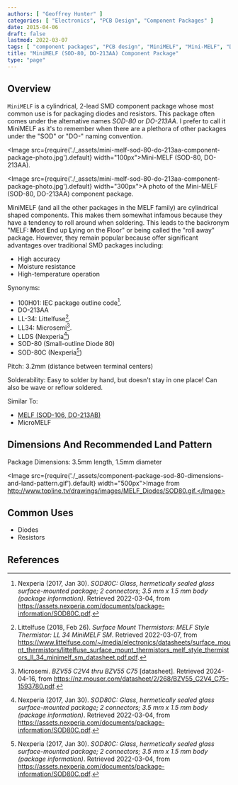 ```yaml
---
authors: [ "Geoffrey Hunter" ]
categories: [ "Electronics", "PCB Design", "Component Packages" ]
date: 2015-04-06
draft: false
lastmod: 2022-03-07
tags: [ "component packages", "PCB design", "MiniMELF", "Mini-MELF", "DO213-AA", "SOD-80", "LL-34", "LLDS", "roll away package" ]
title: "MiniMELF (SOD-80, DO-213AA) Component Package"
type: "page"
---
```


## Overview

`MiniMELF` is a cylindrical, 2-lead SMD component package whose most common use is for packaging diodes and resistors. This package often comes under the alternative names _SOD-80_ or _DO-213AA_. I prefer to call it MiniMELF as it's to remember when there are a plethora of other packages under the "SOD" or "DO-" naming convention.

<Image src={require('./_assets/mini-melf-sod-80-do-213aa-component-package-photo.jpg').default} width="100px">Mini-MELF (SOD-80, DO-213AA).</Image>

<Image src={require('./_assets/mini-melf-sod-80-do-213aa-component-package-photo.jpg').default} width="300px">A photo of the Mini-MELF (SOD-80, DO-213AA) component package.</Image>

MiniMELF (and all the other packages in the MELF family) are cylindrical shaped components. This makes them somewhat infamous because they have a tendency to roll around when soldering. This leads to the backronym "MELF: **M**ost **E**nd up **L**ying on the **F**loor" or being called the "roll away" package. However, they remain popular because offer significant advantages over traditional SMD packages including:

* High accuracy
* Moisture resistance
* High-temperature operation

Synonyms:

* 100H01: IEC package outline code[^bib-nexperia-sod80c-package-info].
* DO-213AA
* LL-34: Littelfuse[^bib-littelfuse-ll-34-thermistors-ds].
* LL34: Microsemi[^microsemi-bzv55-ds].
* LLDS (Nexperia[^bib-nexperia-sod80c-package-info])
* SOD-80 (Small-outline Diode 80)
* SOD-80C (Nexperia[^bib-nexperia-sod80c-package-info])

Pitch: 3.2mm (distance between terminal centers)

Solderability: Easy to solder by hand, but doesn't stay in one place! Can also be wave or reflow soldered.

Similar To:

* [MELF (SOD-106, DO-213AB)](../melf-component-package)
* MicroMELF

## Dimensions And Recommended Land Pattern

Package Dimensions: 3.5mm length, 1.5mm diameter

<Image src={require('./_assets/component-package-sod-80-dimensions-and-land-pattern.gif').default} width="500px">Image from http://www.topline.tv/drawings/images/MELF_Diodes/SOD80.gif.</Image>

## Common Uses

* Diodes
* Resistors

## References

[^bib-nexperia-sod80c-package-info]:  Nexperia (2017, Jan 30). _SOD80C: Glass, hermetically sealed glass surface-mounted package; 2 connectors; 3.5 mm x 1.5 mm body (package information)_. Retrieved 2022-03-04, from https://assets.nexperia.com/documents/package-information/SOD80C.pdf.
[^bib-littelfuse-ll-34-thermistors-ds]:  Littelfuse (2018, Feb 26). _Surface Mount Thermistors: MELF Style Thermistor: LL 34 MiniMELF SM_. Retrieved 2022-03-07, from https://www.littelfuse.com/~/media/electronics/datasheets/surface_mount_thermistors/littelfuse_surface_mount_thermistors_melf_style_thermistors_ll_34_minimelf_sm_datasheet.pdf.pdf.
[^microsemi-bzv55-ds]: Microsemi. _BZV55 C2V4 thru BZV55 C75_ [datasheet]. Retrieved 2024-04-16, from https://nz.mouser.com/datasheet/2/268/BZV55_C2V4_C75-1593780.pdf.
